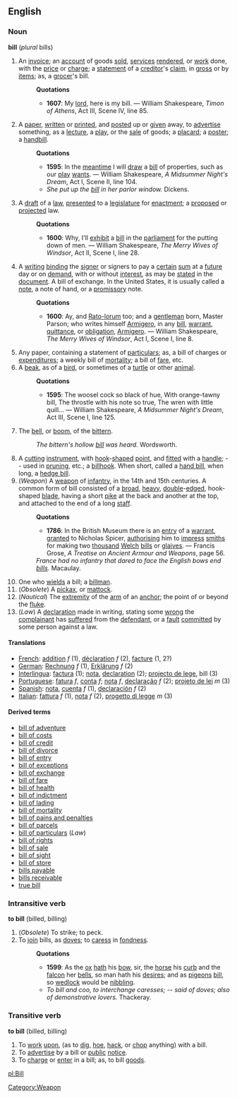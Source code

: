 ==English==
===Noun===
'''bill''' (''plural'' bills)
#An [[invoice]]; an [[account]] of goods [[sold]], [[service]]s [[render]]ed, or [[work]] done, with the [[price]] or [[charge]]; a [[statement]] of a [[creditor]]'s [[claim]], in [[gross]] or by [[item]]s; as, a [[grocer]]'s bill.
#:'''Quotations'''
#:*'''1607''':  My [[lord]], here is my bill. &mdash; William Shakespeare, ''Timon of Athens'', Act III, Scene IV, line 85.
#A [[paper]], [[written]] or [[print]]ed, and [[post]]ed up or [[given]] away, to [[advertise]] something, as a [[lecture]], a [[play]], or the [[sale]] of goods; a [[placard]]; a [[poster]]; a [[handbill]].
#:'''Quotations'''
#:*'''1595''': In the [[meantime]] I will [[draw]] a [[bill]] of properties, such as our [[play]] [[want]]s. &mdash; William Shakespeare, ''A Midsummer Night's Dream'', Act I, Scene II, line 104.
#:*''She put up the [[bill]] in her parlor window.'' Dickens.
#A [[draft]] of a [[law]], [[present]]ed to a [[legislature]] for [[enactment]]; a [[propose]]d or [[project]]ed law.
#:'''Quotations'''
#:*'''1600''': Why, I'll [[exhibit]] a [[bill]] in the [[parliament]] for the putting down of men. &mdash; William Shakespeare, ''The Merry Wives of Windsor'', Act II, Scene I, line 28.
#A [[writing]] [[bind]]ing the [[signer]] or signers to pay a [[certain]] [[sum]] at a [[future]] day or on [[demand]], with or without [[interest]], as may be [[state]]d in the [[document]]. A bill of exchange. In the United States, it is usually called a [[note]], a note of hand, or a [[promissory]] note.
#:'''Quotations'''
#:*'''1600''': 	Ay, and [[Rato-lorum]] too; and a [[gentleman]] born, Master Parson; who writes himself [[Armigero]], in any [[bill]], [[warrant]], [[quittance]], or [[obligation]], [[Armigero]]. &mdash; William Shakespeare, ''The Merry Wives of Windsor'', Act I, Scene I, line 8.
#Any paper, containing a statement of [[particular]]s; as, a bill of charges or [[expenditure]]s; a weekly bill of [[mortality]]; a bill of [[fare]], etc.
#A [[beak]], as of a [[bird]], or sometimes of a [[turtle]] or other [[animal]].
#:'''Quotations'''
#:*'''1595''': The woosel cock so black of hue, With orange-tawny bill, The throstle with his note so true, The wren with little quill... &mdash; William Shakespeare, ''A Midsummer Night's Dream'', Act III, Scene I, line 125.
#The [[bell]], or [[boom]], of the [[bittern]].
#:''The bittern's hollow [[bill]] was heard.'' Wordsworth.
#A [[cut]]ting [[instrument]], with [[hook]]-[[shape]]d [[point]], and [[fit]]ted with a [[handle]]; -- used in [[prune|pruning]], etc.; a [[billhook]]. When short, called a [[hand bill]], when long, a [[hedge bill]].
#(''Weapon'') [[Category:Weapon]] A [[weapon]] of [[infantry]], in the 14th and 15th centuries. A common form of bill consisted of a [[broad]], [[heavy]], [[double]]-[[edge]]d, hook-shaped [[blade]], having a short [[pike]] at the back and another at the top, and attached to the end of a long [[staff]].
#:'''Quotations'''
#:*'''1786''': In the British Museum there is an [[entry]] of a [[warrant]], [[grant]]ed to Nicholas Spicer, [[authorising]] him to [[impress]] [[smith]]s for making two [[thousand]] [[Welch]] [[bill]]s or [[glaive]]s. &mdash; Francis Grose, ''A Treatise on Ancient Armour and Weapons'', page 56.
#:''France had no infantry that dared to face the English bows end [[bill]]s.'' Macaulay.
#One who [[wield]]s a bill; a [[billman]].
#(''Obsolete'') A [[pickax]], or [[mattock]].
#(''Nautical'') The [[extremity]] of the [[arm]] of an [[anchor]]; the point of or beyond the [[fluke]].
#(''Law'') A [[declaration]] made in writing, stating some [[wrong]] the [[complainant]] has [[suffer]]ed from the [[defendant]], or a [[fault]] [[commit]]ted by some person against a law.

====Translations====
*[[French]]: [[addition]] ''f'' (1), [[déclaration]] ''f'' (2), [[facture]] (1, 2?)
*[[German]]: [[Rechnung]] ''f'' (1), [[Erklärung]] ''f'' (2)
*[[Interlingua]]: [[factura]] (1); [[nota]], [[declaration]] (2); [[projecto de lege]], bill (3)
*[[Portuguese]]: [[fatura]] ''f'', [[conta]] ''f''; [[nota]] ''f'', [[declaração]] ''f'' (2); [[projeto de lei]] ''m'' (3)
*[[Spanish]]: [[nota]], [[cuenta]] ''f'' (1), [[declaración]] ''f'' (2)
*[[Italian]]: [[fattura]] ''f'' (1), [[nota]] ''f'' (2), [[progetto di legge]] ''m'' (3)

====Derived terms====
*[[bill of adventure]]
*[[bill of costs]]
*[[bill of credit]]
*[[bill of divorce]]
*[[bill of entry]]
*[[bill of exceptions]]
*[[bill of exchange]]
*[[bill of fare]]
*[[bill of health]]
*[[bill of indictment]]
*[[bill of lading]]
*[[bill of mortality]]
*[[bill of pains and penalties]]
*[[bill of parcels]]
*[[bill of particulars]] (''Law'')
*[[bill of rights]]
*[[bill of sale]]
*[[bill of sight]]
*[[bill of store]]
*[[bills payable]]
*[[bills receivable]]
*[[true bill]]

===Intransitive verb===
'''to bill''' (billed, billing)
#(''Obsolete'') To strike; to peck.
#To [[join]] bills, as [[dove]]s; to [[caress]] in [[fondness]].
#:'''Quotations'''
#:*'''1599''': As the [[ox]] [[hath]] his [[bow]], sir, the [[horse]] his [[curb]] and the [[falcon]] her [[bell]]s, so man hath his [[desire]]s; and as [[pigeon]]s [[bill]], so [[wedlock]] would be [[nibble|nibbling]].
#:*''To bill and coo, to interchange caresses; -- said of doves; also of demonstrative lovers.'' Thackeray.

===Transitive verb===
'''to bill''' (billed, billing)
#To [[work]] [[upon]], (as to [[dig]], [[hoe]], [[hack]], or [[chop]] anything) with a bill.
#To [[advertise]] by a bill or [[public]] [[notice]].
#To [[charge]] or [[enter]] in a bill; as, to bill [[good]]s.

[[pl:Bill]]